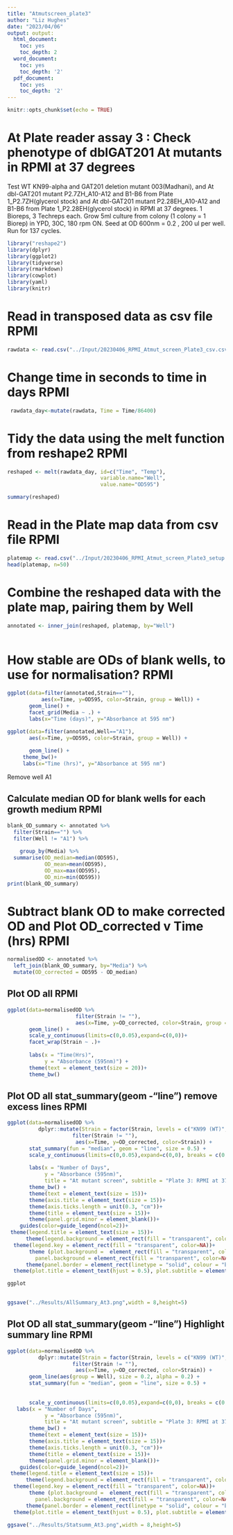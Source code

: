 ```yaml
---
title: "Atmutscreen_plate3"
author: "Liz Hughes"
date: "2023/04/06"
output: output:
  html_document:
    toc: yes
    toc_depth: 2
  word_document:
    toc: yes
    toc_depth: '2'
  pdf_document:
    toc: yes
    toc_depth: '2'
---
```


```r
knitr::opts_chunk$set(echo = TRUE)
```


# At Plate reader assay 3 : Check phenotype of dblGAT201 At mutants in RPMI at 37 degrees

Test WT KN99-alpha and GAT201 deletion mutant 003(Madhani), and At dbl-GAT201 mutant P2.7ZH_A10-A12 and B1-B6 from Plate 1_P2.7ZH(glycerol stock) and At dbl-GAT201 mutant P2.28EH_A10-A12 and B1-B6 from Plate 1_P2.28EH(glycerol stock) in RPMI at 37 degrees.
1 Bioreps, 3 Techreps each.
Grow 5ml culture from colony (1 colony = 1 Biorep) in YPD, 30C, 180 rpm ON.
Seed at OD 600nm = 0.2 , 200 ul per well.
Run for 137 cycles.

```r

library("reshape2")
library(dplyr)
library(ggplot2)
library(tidyverse)
library(rmarkdown)
library(cowplot)
library(yaml)
library(knitr)
```



# Read in transposed data as csv file RPMI

```r

rawdata <- read.csv("../Input/20230406_RPMI_Atmut_screen_Plate3_csv.csv")

```

# Change time in seconds to time in days RPMI

```r

 rawdata_day<-mutate(rawdata, Time = Time/86400)

```

# Tidy the data using the melt function from reshape2 RPMI

```r

reshaped <- melt(rawdata_day, id=c("Time", "Temp"), 
                              variable.name="Well",
                              value.name="OD595")

summary(reshaped)
```

# Read in the Plate map data from csv file RPMI

```r

platemap <- read.csv("../Input/20230406_RPMI_Atmut_screen_Plate3_setup.csv")
head(platemap, n=50)


```

# Combine the reshaped data with the plate map, pairing them by Well 

```r

annotated <- inner_join(reshaped, platemap, by="Well")
 
```

# How stable are ODs of blank wells, to use for normalisation? RPMI

```r

ggplot(data=filter(annotated,Strain==""),
           aes(x=Time, y=OD595, color=Strain, group = Well)) + 
       geom_line() + 
       facet_grid(Media ~ .) +
       labs(x="Time (days)", y="Absorbance at 595 nm")
```


```r

ggplot(data=filter(annotated,Well=="A1"), 
       aes(x=Time, y=OD595, color=Strain, group = Well)) + 
 
       geom_line() + 
     theme_bw()+
     labs(x="Time (hrs)", y="Absorbance at 595 nm")

```


Remove well A1

## Calculate median OD for blank wells for each growth medium RPMI


```r

blank_OD_summary <- annotated %>%
  filter(Strain=="") %>%
  filter(Well != "A1") %>%
  
    group_by(Media) %>%
  summarise(OD_median=median(OD595),
            OD_mean=mean(OD595),
            OD_max=max(OD595),
            OD_min=min(OD595))
print(blank_OD_summary)
```

# Subtract blank OD to make corrected OD and Plot OD_corrected v Time (hrs) RPMI

```r

normalisedOD <- annotated %>%
  left_join(blank_OD_summary, by="Media") %>%
  mutate(OD_corrected = OD595 - OD_median)

```

## Plot OD all RPMI

```r

ggplot(data=normalisedOD %>%
                      filter(Strain != ""), 
                      aes(x=Time, y=OD_corrected, color=Strain, group = Well)) + 
       geom_line() + 
       scale_y_continuous(limits=c(0,0.05),expand=c(0,0))+
       facet_wrap(Strain ~ .)+
  
       labs(x = "Time(Hrs)",
            y = "Absorbance (595nm)") +
       theme(text = element_text(size = 20))+
       theme_bw()
```


## Plot OD all stat_summary(geom -"line") remove excess lines RPMI

```r

ggplot(data=normalisedOD %>%
          dplyr::mutate(Strain = factor(Strain, levels = c("KN99 (WT)", "GAT201", "P2.7A10","P2.7A11","P2.7A12","P2.7B1","P2.7B2","P2.7B3","P2.7B4","P2.7B5","P2.7B6","P2.28A10","P2.28A11","P2.28A12","P2.28B1","P2.28B2","P2.28B3","P2.28B4","P2.28B5","P2.28B6" )))%>%
                     filter(Strain != ""), 
                      aes(x=Time, y=OD_corrected, color=Strain)) + 
       stat_summary(fun = "median", geom = "line", size = 0.5) +
       scale_y_continuous(limits=c(0,0.05),expand=c(0,0), breaks = c(0, 0.25, 0.05)) +
  
       labs(x = "Number of Days",
            y = "Absorbance (595nm)",
            title = "At mutant screen", subtitle = "Plate 3: RPMI at 37 degrees") +
       theme_bw() +
       theme(text = element_text(size = 15))+
       theme(axis.title = element_text(size = 15))+
       theme(axis.ticks.length = unit(0.3, "cm"))+
       theme(title = element_text(size = 15))+
       theme(panel.grid.minor = element_blank())+
    guides(color=guide_legend(ncol=2))+
 theme(legend.title = element_text(size = 15))+
      theme(legend.background = element_rect(fill = "transparent", color=NA))+
  theme(legend.key = element_rect(fill = "transparent", color=NA))+
       theme (plot.background =  element_rect(fill = "transparent", color=NA), 
         panel.background = element_rect(fill = "transparent", color=NA),)+
      theme(panel.border = element_rect(linetype = "solid", colour = "black", size = 2))+
  theme(plot.title = element_text(hjust = 0.5), plot.subtitle = element_text(hjust = 0.5) )

ggplot
       
```


```r

ggsave("../Results/AllSummary_At3.png",width = 8,height=5)
```


## Plot OD all stat_summary(geom -"line") Highlight summary line RPMI

```r

ggplot(data=normalisedOD %>%
          dplyr::mutate(Strain = factor(Strain, levels = c("KN99 (WT)", "GAT201", "P2.7A10","P2.7A11","P2.7A12","P2.7B1","P2.7B2","P2.7B3","P2.7B4","P2.7B5","P2.7B6","P2.28A10","P2.28A11","P2.28A12","P2.28B1","P2.28B2","P2.28B3","P2.28B4","P2.28B5","P2.28B6" )))%>%
                     filter(Strain != ""), 
                      aes(x=Time, y=OD_corrected, color=Strain)) + 
       geom_line(aes(group = Well), size = 0.2, alpha = 0.2) + 
       stat_summary(fun = "median", geom = "line", size = 0.5) +
      
    
       scale_y_continuous(limits=c(0,0.05),expand=c(0,0), breaks = c(0, 0.25, 0.05)) +
   labs(x = "Number of Days",
            y = "Absorbance (595nm)",
            title = "At mutant screen", subtitle = "Plate 3: RPMI at 37 degrees") +
       theme_bw() +
       theme(text = element_text(size = 15))+
       theme(axis.title = element_text(size = 15))+
       theme(axis.ticks.length = unit(0.3, "cm"))+
       theme(title = element_text(size = 15))+
       theme(panel.grid.minor = element_blank())+
    guides(color=guide_legend(ncol=2))+
 theme(legend.title = element_text(size = 15))+
      theme(legend.background = element_rect(fill = "transparent", color=NA))+
  theme(legend.key = element_rect(fill = "transparent", color=NA))+
       theme (plot.background =  element_rect(fill = "transparent", color=NA), 
         panel.background = element_rect(fill = "transparent", color=NA),)+
      theme(panel.border = element_rect(linetype = "solid", colour = "black", size = 2))+
  theme(plot.title = element_text(hjust = 0.5), plot.subtitle = element_text(hjust = 0.5) )
```

```r

ggsave("../Results/Statsumm_At3.png",width = 8,height=5)
```



